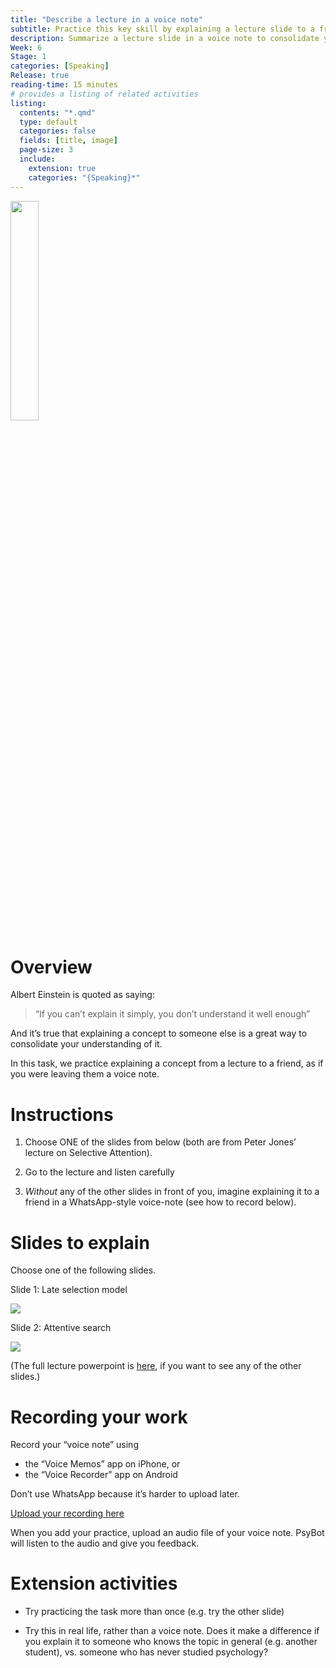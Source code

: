 ```yaml
---
title: "Describe a lecture in a voice note"
subtitle: Practice this key skill by explaining a lecture slide to a friend
description: Summarize a lecture slide in a voice note to consolidate your understanding and practice explaining concepts clearly.
Week: 6
Stage: 1
categories: [Speaking]
Release: true
reading-time: 15 minutes
# provides a listing of related activities
listing:
  contents: "*.qmd"
  type: default
  categories: false
  fields: [title, image]
  page-size: 3
  include:
    extension: true
    categories: "{Speaking}*"
---
```


![](../images/Albert_Einstein_sticks_his_tongue_1951.jpg){width="30%"}


# Overview

Albert Einstein is quoted as saying:

> "If you can't explain it simply, you don't understand it well enough"

And it's true that explaining a concept to someone else is a great way to consolidate your understanding of it.

In this task, we practice explaining a concept from a lecture to a friend, as if you were leaving them a voice note. 


# Instructions

::: instruction

1.  Choose ONE of the slides from below (both are from Peter Jones' lecture on Selective Attention).

2.  Go to the lecture and listen carefully

3.  *Without* any of the other slides in front of you, imagine explaining it to a friend in a WhatsApp-style voice-note (see how to record below).

:::

# Slides to explain


Choose one of the following slides.

<!-- todo: update with actual slides from the week -->

Slide 1: Late selection model

![](../images/lectureslide1.png)


<!-- 
Example of a description

This slide illustrates the "Late Selection" model proposed by Deutsch and Deutsch in 1963. According to this model, all incoming stimuli—whether attended to or not—undergo sensory processing and semantic analysis. The filtering of information happens only after semantic analysis, meaning selection occurs based on the meaning (or semantics) of the information rather than just physical properties (such as volume or pitch). Information is remembered if it is deemed important, especially if a response is required. The model contrasts with earlier theories where filtering was believed to happen earlier in the perceptual process. 





-->


Slide 2: Attentive search

![](../images/lectureslide2.png)

<!--

This slide illustrates two types of visual search tasks:

Finding a red circle among blue circles (a task of preattentive search).
Finding the letter F among E’s (a task of attentive search).
The graph compares the reaction times for these two tasks as the number of distractors (irrelevant items) increases.

For the first task, finding a red circle among blue circles relies on preattentive search. This type of search is fast and automatic because the red circle has a distinct feature (color) that makes it "pop out" immediately from the blue distractors. The red line on the graph shows that the reaction time for this task remains constant, even as the number of distractors increases. This indicates that the brain processes the red circle effortlessly without needing to scan each item individually.

In contrast, the second task, finding the letter "F" among "E"s, requires attentive search. Since "F" and "E" share many visual features, they cannot be easily distinguished by a simple feature like color or shape. Instead, participants must carefully scan each letter to find the "F," making it a more effortful, serial process. The blue line on the graph shows that as the number of distractors increases, the reaction time also increases, indicating that the search becomes more difficult and takes longer with more "E"s present.

In summary:

Preattentive search (finding a red circle) is quick, automatic, and not affected by the number of distractors.
Attentive search (finding an "F" among "E"s) is slower, requires focused attention, and becomes more time-consuming as the number of distractors increases.
This distinction highlights how different types of searches place different cognitive demands on visual processing.







BAD STUDENT EXAMPLES



Uh, so this slide is about, like, a model from some guys named Deutsch and Deutsch in the 1960s or something. Basically, it says that all the stuff you hear or see goes into your brain, and then your brain figures out what it means. Only after that, it decides what's important or not, I guess.
It doesn’t just throw away stuff right away, like some other ideas say. Instead, it waits until it understands what everything is before it gets rid of anything. If something's important, like if you need to respond to it, you remember it. That's pretty much it. So, yeah, it happens later or something compared to older ideas.



So, um, this slide is about, like, finding stuff in a group of things. There are two tasks—one where you look for a red circle in a bunch of blue circles, and another where you try to find the letter "F" in a bunch of "E"s. 
Uh, I think the red circle one is easy because, well, it's red, and the others are blue, so you can, like, see it right away. That's called pre-something, I forget. Anyway, it doesn't matter how many blue circles there are, you just find the red one quickly.
The other one, with the "F" and the "E"s, is harder because they kinda look the same. So, you have to look at each letter one by one. The more "E"s there are, the longer it takes to find the "F." That's why the blue line goes up in the graph, I think. 
Yeah, so basically, one task is easy and the other one is harder, and it takes more time if there are more letters.









-->




(The full lecture powerpoint is [here](Lecture 4 Attention.pptx), if you want to see any of the other slides.)


# Recording your work


:::{.instruction}

Record your "voice note" using

-   the "Voice Memos" app on iPhone, or
-   the "Voice Recorder" app on Android

Don't use WhatsApp because it's harder to upload later.

[Upload your recording here](https://psybot.llemma.net/){.submit-work .btn .btn-primary}

When you add your practice, upload an audio file of your voice note. PsyBot will listen to the audio and give you feedback.

:::


<!-- [DEMO of ChatGPT feedback for this task](speaking-feedback-demo.html) -->


# Extension activities

- Try practicing the task more than once (e.g. try the other slide)

- Try this in real life, rather than a voice note. Does it make a difference if you explain it to someone who knows the topic in general (e.g. another student), vs. someone who has never studied psychology?

